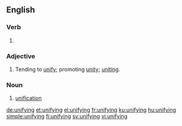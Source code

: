 ==English==

===Verb===
{{head|en|present participle}}

# {{present participle of|unify|lang=en}}

===Adjective===
{{en-adj}}
# Tending to [[unify]]; promoting [[unity]]; [[uniting]].

===Noun===
{{en-noun}}

# [[unification]]

[[de:unifying]]
[[et:unifying]]
[[el:unifying]]
[[fr:unifying]]
[[ku:unifying]]
[[hu:unifying]]
[[simple:unifying]]
[[fi:unifying]]
[[sv:unifying]]
[[vi:unifying]]